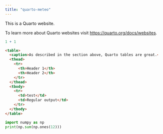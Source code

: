 ```yaml
---
title: "quarto-meteo"
---
```


This is a Quarto website.

To learn more about Quarto websites visit <https://quarto.org/docs/websites>.

```r
1 + 1
```

``` html

<table>
  <caption>As described in the section above, Quarto tables are great.</caption>
  <thead>
    <tr>
      <th>Header 1</th>
      <th>Header 2</th>
    </tr>
  </thead>
  <tbody>
    <tr>
      <td>test</td>
      <td>Regular output</td>
    </tr>
  </tbody>
</table>
```

```python
import numpy as np
print(np.sum(np.ones(12)))
```

